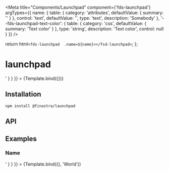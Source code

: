 

<Meta
  title="Components/Launchpad"
  component={'fds-launchpad'}
  argTypes={{
    name: {
      table: {
        category: 'attributes',
        defaultValue: { summary: '' }
      },
      control: 'text',
      defaultValue: '',
      type: 'text',
      description: 'Somebody'
    },
    '--fds-launchpad-text-color': {
      table: {
        category: 'css',
        defaultValue: { summary: 'Text color' }
      },
      type: 'string',
      description: 'Text color',
      control: null
    }
  }}
/>

  return html`<fds-launchpad  .name=${name}></fsd-launchpad>`;
};

# launchpad

<Canvas>
  <Story
    name="Default"
    parameters={{
      docs: {
        source: {
          code: '<fds-launchpad></fds-launchpad>'
        }
      }
    }}
  >
    {Template.bind({})}
  </Story>
</Canvas>

## Installation

```
npm install @finastra/launchpad

```

## API

<ArgsTable of="." story="^" />

## Examples

### Name

<Canvas>
  <Story
    name="Name"
    parameters={{
      docs: {
        source: {
          code: '<fds-launchpad name="Workd"></fds-launchpad>'
        }
      }
    }}
  >
    {Template.bind({}, 'World')}
  </Story>
</Canvas>

